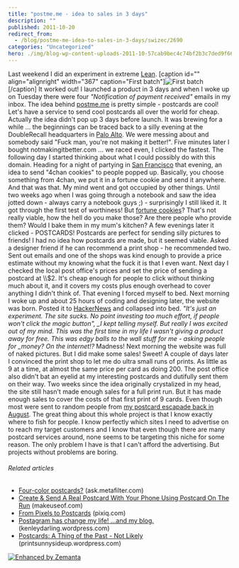 ```yaml
---
title: "postme.me - idea to sales in 3 days"
description: ""
published: 2011-10-20
redirect_from:
  - /blog/postme-me-idea-to-sales-in-3-days/swizec/2690
categories: "Uncategorized"
hero: ./img/blog-wp-content-uploads-2011-10-57cab9bec4c74bf2b3c7ded9f6675d02_78.jpg
---
```


Last weekend I did an experiment in extreme [Lean](http://en.wikipedia.org/wiki/Lean_Startup). \[caption id="" align="alignright" width="367" caption="First batch"]![](./img/blog-wp-content-uploads-2011-10-57cab9bec4c74bf2b3c7ded9f6675d02_78.jpg "First batch")\[/caption] It worked out! I launched a product in 3 days and when I woke up on Tuesday there were four _"Notification of payment received"_ emails in my inbox. The idea behind [postme.me](http://postme.me) is pretty simple - postcards are cool! Let's have a service to send cool postcards all over the world for cheap. Actually the idea didn't pop up 3 days before launch. It was brewing for a while ... the beginnings can be traced back to a silly evening at the DoubleRecall headquarters in [Palo Alto](<http://maps.google.com/maps?ll=37.4291666667,-122.138055556&spn=0.1,0.1&q=37.4291666667,-122.138055556 (Palo%20Alto%2C%20California)&t=h> "Palo Alto, California"). We were messing about and somebody said "Fuck man, you're not making it better!". Five minutes later I bought notmakingitbetter.com ... we raced even, I clicked the fastest. The following day I started thinking about what I could possibly do with this domain. Heading for a night of partying in [San Francisco](<http://maps.google.com/maps?ll=37.7793,-122.4192&spn=0.1,0.1&q=37.7793,-122.4192 (San%20Francisco)&t=h> "San Francisco") that evening, an idea to send "4chan cookies" to people popped up. Basically, you choose something from 4chan, we put it in a fortune cookie and send it anywhere. And that was that. My mind went and got occupied by other things. Until two weeks ago when I was going through a notebook and saw the idea jotted down - always carry a notebook guys ;) - surprisingly I still liked it. It got through the first test of worthiness! But [fortune cookies](http://en.wikipedia.org/wiki/Fortune_cookie "Fortune cookie")? That's not really viable, how the hell do you make those? Are there people who provide them? Would I bake them in my mum's kitchen? A few evenings later it clicked - POSTCARDS! Postcards are perfect for sending silly pictures to friends! I had no idea how postcards are made, but it seemed viable. Asked a designer friend if he can recommend a print shop - he recommended two. Sent out emails and one of the shops was kind enough to provide a price estimate without my knowing what the fuck it is that I even want. Next day I checked the local post office's prices and set the price of sending a postcard at \\\\\$2. It's cheap enough for people to click without thinking much about it, and it covers my costs plus enough overhead to cover anything I didn't think of. That evening I forced myself to bed. Next morning I woke up and about 25 hours of coding and designing later, the website was born. Posted it to [HackerNews](http://news.ycombinator.com/ "Hacker News") and collapsed into bed. _"It's just an experiment. The site sucks. No point investing too much effort, if people won't click the magic button", \_I kept telling myself. But really I was excited out of my mind. This was the first time in my life I wasn't giving a product away for free. This was edgy balls to the wall stuff for me - asking people for \_money? On the internet!?_ Madness! Next morning the website was full of naked pictures. But I did make some sales! Sweet! A couple of days later I convinced the print shop to let me do ultra small runs of prints. As little as 9 at a time, at almost the same price per card as doing 200. The post office also didn't bat an eyelid at my interesting postcards and dutifully sent them on their way. Two weeks since the idea originally crystalized in my head, the site still hasn't made enough sales for a full print run. But it has made enough sales to cover the costs of that first print of 9 cards. Even though most were sent to random people from [my postcard escapade back in August](http://swizec.com/blog/i-learned-two-things-today-21-8/swizec/2275 "I learned two things today 21.8."). The great thing about this whole project is that I know exactly where to fish for people. I know perfectly which sites I need to advertise on to reach my target customers and I know that even though there are many postcard services around, none seems to be targeting this niche for some reason. The only problem I have is that I can't afford the advertising. But projects without problems are boring.

###### Related articles

- [Four-color postcards?](http://ask.metafilter.com/198794/Fourcolor-postcards) (ask.metafilter.com)
- [Create & Send A Real Postcard With Your Phone Using Postcard On The Run](http://www.makeuseof.com/tag/create-send-real-postcard-phone-postcard-run/) (makeuseof.com)
- [From Pixels to Postcards](http://www.pixiq.com/article/from-pixels-to-postcards) (pixiq.com)
- [Postagram has change my life! ...and my blog.](http://kenleydarling.wordpress.com/2011/10/18/postagram-has-change-my-life-and-my-blog/) (kenleydarling.wordpress.com)
- [Postcards: A Thing of the Past - Not Likely](http://printsunnysideup.wordpress.com/2011/10/13/postcards-a-thing-of-the-past-not-likely/) (printsunnysideup.wordpress.com)

[![Enhanced by Zemanta](http://img.zemanta.com/zemified_e.png?x-id=e085b346-1171-4cf6-b176-82d9b31a998e)](http://www.zemanta.com/ "Enhanced by Zemanta")
